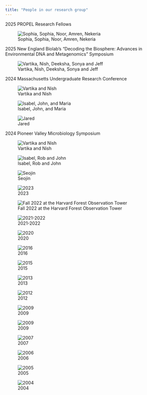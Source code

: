 ```yaml
---
title: "People in our research group"
---
```


2025 PROPEL Research Fellows 

![Sophia, Sophia, Noor, Amren, Nekeria](images/2025_PROPEL_UMassGives_ThankYou.png)

2025 New England Biolab's "Decoding the Biosphere: Advances in Environmental DNA and Metagenomics" Symposium

![Vartika, Nish, Deeksha, Sonya and Jeff](images/NEB_2025_symposium.jpg)

2024 Massachusetts Undergraduate Research Conference

![Vartika and Nish](images/URC_2024_Nish_Vartika.jpg)


![Isabel, John, and Maria](images/URC_2024_Isabel_John_Maria.jpg)


![Jared](images/URC_2024_Jared.jpg)

2024 Pioneer Valley Microbiology Symposium

![Vartika and Nish](images/PVMS_2024_virophage.jpg)

![Isabel, Rob and John](images/PVMS_2024_teenyTiny1.jpg)

![Seojin](images/PVMS_2024_Seojin.jpg)


![2023](images/labphoto2023.jpg)


![Fall 2022 at the Harvard Forest Observation Tower](images/lab_photo_2022-23.jpg)

![2021-2022](images/lab_photo_2021-22.png)


![2020](images/2020_Lab_Group.png)


![2016](images/Lab_2016_v2.jpg)


![2015](images/lab_photo_2015.jpg)


![2013](images/lab_photo_2013.jpg)


![2012](images/lab_photo_mtn_2012.jpg)


![2009](images/lab_photo_river_2012.jpg)



![2009](images/lab_2009.jpg)


![2007](images/lab_2007.jpg)


![2006](images/lab_2006.jpg)


![2005](images/lab_2005.jpg)


![2004](images/lab_2004.jpg)
